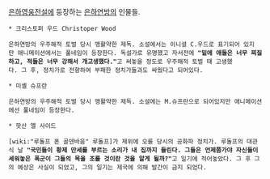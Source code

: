 [[은하영웅전설]]에 등장하는 [[은하연방]]의 인물들.


 * 크리스토퍼 우드 Christoper Wood

 은하연방의 우주해적 토벌 당시 맹활약한 제독. 소설에서는 이니셜 C.우드로 표기되어 있지만 애니메이션에서는 풀네임이 등장한다. 독설가로 유명했고 자서전에 '''"밑에 애들은 너무 찌질하고, 적들은 너무 강해서 개고생했다."'''고 써놓을 정도로 우주해적 토벌 때 고생했다. 그 후, 정치가로 전향하여 부패한 정치가들과도 싸웠다고 되어있다.

 * 미셸 슈프란

 은하연방의 우주해적 토벌 당시 맹활약한 제독. 소설에는 M.슈프란으로 되어있지만 애니메이션에선 풀네임이 등장한다.

 * 핫산 엘 사이드

 [wiki:"루돌프 폰 골덴바움" 루돌프]가 제위에 오를 당시의 공화파 정치가. 루돌프의 대관식 날 '''"국민들이 황제 만세를 부르는 소리가 내 집까지 들린다. 그들은 언제쯤가야 자신들이 세워놓은 폭군이 그들의 목을 조를 것이란 것을 알게 될까?"'''고 일기에 적어놓았다. 그 후 그의 예상은 사실이 되었고, 그의 일기는 제국에 의해 발간이 금지 되었다.
